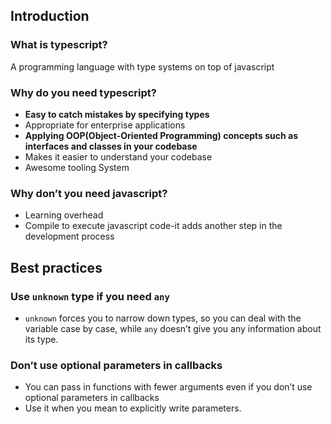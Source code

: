 
## Introduction

### What is typescript?

A programming language with type systems on top of javascript

### Why do you need typescript?

- **Easy to catch mistakes by specifying types**
- Appropriate for enterprise applications
- **Applying OOP(Object-Oriented Programming) concepts such as interfaces and classes in your codebase**
- Makes it easier to understand your codebase
- Awesome tooling System

### Why don’t you need javascript?

- Learning overhead
- Compile to execute javascript code-it adds another step in the development process

## Best practices

### Use `unknown` type if you need `any`

- `unknown` forces you to narrow down types, so you can deal with the variable case by case, while `any` doesn’t give you any information about its type.

### Don’t use optional parameters in callbacks

- You can pass in functions with fewer arguments even if you don’t use optional parameters in callbacks
- Use it when you mean to explicitly write parameters.

